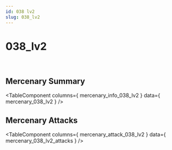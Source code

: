 ```yaml
---
id: 038 lv2
slug: 038_lv2
---
```



# 038_lv2

<div style = {{ display: "flex" }}>
    <Image img={require('@site/static/img/mercenaries/illust/thum_char_view_n_038.jpg')}/>
    <Image img={require('@site/static/img/mercenaries/illust/thum_char_view_o_038.jpg')}/>
</div>

## Mercenary Summary

<TableComponent
  columns={ mercenary_info_038_lv2 }
  data={ mercenary_038_lv2 }
/>

## Mercenary Attacks

<TableComponent
  columns={ mercenary_attack_038_lv2 }
  data={ mercenary_038_lv2_attacks }
/>